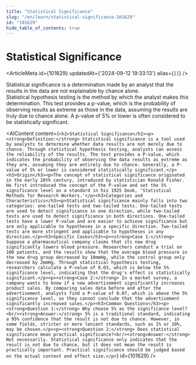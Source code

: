```yaml
---
title: "Statistical Significance"
slug: "/en/learn/statistical-significance-101629"
id: "101629"
hide_table_of_contents: true
---
```



# Statistical Significance

<ArticleMeta id={101629} updatedAt={'2024-09-12 19:33:13'} alias={`[]`} />
<div className='border-solid border-b border-t-0 my-4 border-[var(--ifm-color-gray-300)]' />

Statistical significance is a determination made by an analyst that the results in the data are not explainable by chance alone. Statistical hypothesis testing is the method by which the analyst makes this determination. This test provides a p-value, which is the probability of observing results as extreme as those in the data, assuming the results are truly due to chance alone. A p-value of 5% or lower is often considered to be statistically significant.

<AIContent content={`<h2>Statistical Significance</h2><p><strong>Definition:</strong> Statistical significance is a tool used by analysts to determine whether data results are not merely due to chance. Through statistical hypothesis testing, analysts can assess the reliability of the results. The test provides a P-value, which indicates the probability of observing the data results as extreme as they are, assuming they are entirely due to chance. Generally, a P-value of 5% or lower is considered statistically significant.</p><h3>Origin</h3><p>The concept of statistical significance originated in the early 20th century, introduced by statistician Ronald Fisher. He first introduced the concept of the P-value and set the 5% significance level as a standard in his 1925 book, 'Statistical Methods for Research Workers.'</p><h3>Categories and Characteristics</h3><p>Statistical significance mainly falls into two categories: one-tailed tests and two-tailed tests. One-tailed tests are used to detect significance in one direction, while two-tailed tests are used to detect significance in both directions. One-tailed tests have a lower P-value and are easier to achieve significance but are only applicable to hypotheses in a specific direction. Two-tailed tests are more stringent and applicable to hypotheses in any direction.</p><h3>Specific Cases</h3><p><strong>Case 1:</strong> Suppose a pharmaceutical company claims that its new drug significantly lowers blood pressure. Researchers conduct a trial on 100 patients, and the results show that the average blood pressure in the new drug group decreased by 10mmHg, while the control group only decreased by 2mmHg. Through statistical hypothesis testing, researchers calculate a P-value of 0.03, which is below the 5% significance level, indicating that the drug's effect is statistically significant.</p><p><strong>Case 2:</strong> In a market survey, a company wants to know if a new advertisement significantly increases product sales. By comparing sales data before and after the advertisement, analysts find a P-value of 0.07, which is above the 5% significance level, so they cannot conclude that the advertisement significantly increased sales.</p><h3>Common Questions</h3><p><strong>Question 1:</strong> Why choose 5% as the significance level?<br/><strong>Answer:</strong> 5% is a traditional standard, indicating a 95% confidence that the result is not due to chance. However, in some fields, stricter or more lenient standards, such as 1% or 10%, may be chosen.</p><p><strong>Question 2:</strong> Does statistical significance mean practical significance?<br/><strong>Answer:</strong> Not necessarily. Statistical significance only indicates that the result is not due to chance, but it does not mean the result is practically important. Practical significance should be judged based on the actual context and effect size.</p>`} id={101629} />
